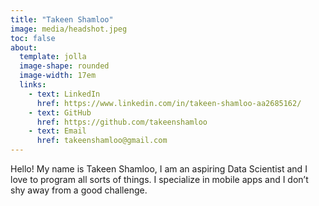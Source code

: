 ```yaml
---
title: "Takeen Shamloo"
image: media/headshot.jpeg
toc: false
about: 
  template: jolla
  image-shape: rounded
  image-width: 17em
  links:
    - text: LinkedIn
      href: https://www.linkedin.com/in/takeen-shamloo-aa2685162/
    - text: GitHub
      href: https://github.com/takeenshamloo
    - text: Email
      href: takeenshamloo@gmail.com
---
```


Hello! My name is Takeen Shamloo, I am an aspiring Data Scientist and I love to
program all sorts of things. I specialize in mobile apps and I don't shy away
from a good challenge.